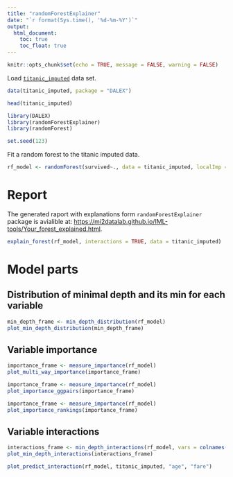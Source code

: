 ```yaml
---
title: "randomForestExplainer"
date: "`r format(Sys.time(), '%d-%m-%Y')`"
output:
  html_document:
    toc: true
    toc_float: true
---
```


```r
knitr::opts_chunk$set(echo = TRUE, message = FALSE, warning = FALSE)
```

Load [`titanic_imputed`](https://modeloriented.github.io/DALEX/reference/titanic.html) data set.

```r
data(titanic_imputed, package = "DALEX")

head(titanic_imputed)
```


```r
library(DALEX)
library(randomForestExplainer)
library(randomForest)

set.seed(123)
```

Fit a random forest to the titanic imputed data.

```r
rf_model <- randomForest(survived~., data = titanic_imputed, localImp = TRUE)
```


# Report
The generated raport with explanations form `randomForestExplainer` package is avialible at: [https://mi2datalab.github.io/IML-tools/Your_forest_explained.html](https://mi2datalab.github.io/IML-tools/Your_forest_explained.html).

```r
explain_forest(rf_model, interactions = TRUE, data = titanic_imputed)
```


# Model parts

## Distribution of minimal depth and its min for each variable

```r
min_depth_frame <- min_depth_distribution(rf_model)
plot_min_depth_distribution(min_depth_frame)
```

## Variable importance

```r
importance_frame <- measure_importance(rf_model)
plot_multi_way_importance(importance_frame)
```




```r
importance_frame <- measure_importance(rf_model)
plot_importance_ggpairs(importance_frame)
```






```r
importance_frame <- measure_importance(rf_model)
plot_importance_rankings(importance_frame)
```




## Variable interactions

```r
interactions_frame <- min_depth_interactions(rf_model, vars = colnames(titanic_imputed[ ,-8]))
plot_min_depth_interactions(interactions_frame)                                 
```


```r
plot_predict_interaction(rf_model, titanic_imputed, "age", "fare")
```

